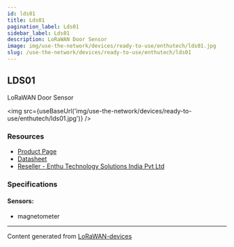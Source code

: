 ```yaml
---
id: lds01
title: Lds01
pagination_label: Lds01
sidebar_label: Lds01
description: LoRaWAN Door Sensor
image: img/use-the-network/devices/ready-to-use/enthutech/lds01.jpg
slug: /use-the-network/devices/ready-to-use/enthutech/lds01
---
```



## LDS01

LoRaWAN Door Sensor

<img src={useBaseUrl('img/use-the-network/devices/ready-to-use/enthutech/lds01.jpg')} />

### Resources

- [Product Page](http://www.dragino.com/products/lora-lorawan-end-node/item/157-lds01.html)
- [Datasheet](http://www.dragino.com/products/lora-lorawan-end-node/item/157-lds01.html)
- [Reseller - Enthu Technology Solutions India Pvt Ltd](https://www.enthutech.in/zh_HK/shop/category/lora-devices-2)

### Specifications

#### Sensors:

- magnetometer

---

Content generated from [LoRaWAN-devices](https://github.com/TheThingsNetwork/lorawan-devices)
